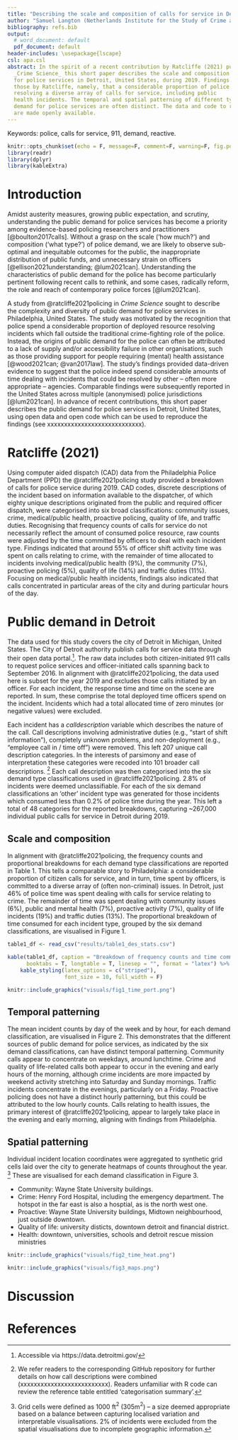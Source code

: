 ```yaml
---
title: "Describing the scale and composition of calls for service in Detroit"
author: "Samuel Langton (Netherlands Institute for the Study of Crime and Law Enforcement)"
bibliography: refs.bib
output:
  # word_document: default
  pdf_document: default
header-includes: \usepackage{lscape}
csl: apa.csl
abstract: In the spirit of a recent contribution by Ratcliffe (2021) published in
  _Crime Science_ this short paper describes the scale and composition of public demand
  for police services in Detroit, United States, during 2019. Findings broadly confirm
  those by Ratcliffe, namely, that a considerable proportion of police time is spent
  resolving a diverse array of calls for service, including public
  health incidents. The temporal and spatial patterning of different types of public
  demand for police services are often distinct. The data and code to replicate analyses
  are made openly available.
---
```


Keywords: police, calls for service, 911, demand, reactive.

```r
knitr::opts_chunk$set(echo = F, message=F, comment=F, warning=F, fig.pos = 'H')
library(readr)
library(dplyr)
library(kableExtra)
```

# Introduction

Amidst austerity measures, growing public expectation, and scrutiny, understanding the public demand for police services has become a priority among evidence-based policing researchers and practitioners [@boulton2017calls]. Without a grasp on the scale ('how much?') and composition ('what type?') of police demand, we are likely to observe sub-optimal and inequitable outcomes for the public, the inappropriate distribution of public funds, and unnecessary strain on officers [@ellison2021understanding; @lum2021can]. Understanding the characteristics of public demand for the police has become particularly pertinent following recent calls to rethink, and some cases, radically reform, the role and reach of contemporary police forces [@lum2021can].

A study from @ratcliffe2021policing in _Crime Science_ sought to describe the complexity and diversity of public demand for police services in Philadelphia, United States. The study was motivated by the recognition that police spend a considerable proportion of deployed resource resolving incidents which fall outside the traditional crime-fighting role of the police. Instead, the origins of public demand for the police can often be attributed to a lack of supply and/or accessibility failure in other organisations, such as those providing support for people requiring (mental) health assistance [@wood2021can; @van2017law]. The study's findings provided data-driven evidence to suggest that the police indeed spend considerable amounts of time dealing with incidents that could be resolved by other -- often more appropriate -- agencies. Comparable findings were subsequently reported in the United States across multiple (anonymised) police jurisdictions [@lum2021can]. In advance of recent contributions, this short paper describes the public demand for police services in Detroit, United States, using open data and open code which can be used to reproduce the findings (see xxxxxxxxxxxxxxxxxxxxxxxxxxxx).

# Ratcliffe (2021)

Using computer aided dispatch (CAD) data from the Philadelphia Police Department (PPD) the @ratcliffe2021policing study provided a breakdown of calls for police service during 2019. CAD codes, discrete descriptions of the incident based on information available to the dispatcher, of which eighty unique descriptions originated from the public and required officer dispatch, were categorised into six broad classifications: community issues, crime, medical/public health, proactive policing, quality of life, and traffic duties. Recognising that frequency counts of calls for service do not necessarily reflect the amount of consumed police resource, raw counts were adjusted by the time committed by officers to deal with each incident type. Findings indicated that around 55% of officer shift activity time was spent on calls relating to crime, with the remainder of time allocated to incidents involving medical/public health (9%), the community (7%), proactive policing (5%), quality of life (14%) and traffic duties (11%). Focusing on medical/public health incidents, findings also indicated that calls concentrated in particular areas of the city and during particular hours of the day.

# Public demand in Detroit

The data used for this study covers the city of Detroit in Michigan, United States. The City of Detroit authority publish calls for service data through their open data portal.^[Accessible via https://data.detroitmi.gov/]. The raw data includes both citizen-initiated 911 calls to request police services and officer-initiated calls spanning back to September 2016. In alignment with @ratcliffe2021policing, the data used here is subset for the year 2019 and excludes those calls initiated by an officer. For each incident, the response time and time on the scene are reported. In sum, these comprise the total deployed time officers spend on the incident. Incidents which had a total allocated time of zero minutes (or negative values) were excluded. 

Each incident has a _calldescription_ variable which describes the nature of the call. Call descriptions involving administrative duties (e.g., "start of shift information"), completely unknown problems, and non-deployment (e.g., "employee call in / time off") were removed. This left 207 unique call description categories. In the interests of parsimony and ease of interpretation these categories were recoded into 101 broader call descriptions. ^[We refer readers to the corresponding GitHub repository for further details on how call descriptions were combined (xxxxxxxxxxxxxxxxxxxxxxxxxx). Readers unfamiliar with R code can review the reference table entitled 'categorisation summary'.] Each call description was then categorised into the six demand type classifications used in @ratcliffe2021policing. 2.8% of incidents were deemed unclassifiable. For each of the six demand classifications an 'other' incident type was generated for those incidents which consumed less than 0.2% of police time during the year. This left a total of 48 categories for the reported breakdowns, capturing ~267,000 individual public calls for service in Detroit during 2019. 

## Scale and composition

In alignment with @ratcliffe2021policing, the frequency counts and proportional breakdowns for each demand type classifications are reported in Table 1. This tells a comparable story to Philadelphia: a considerable proportion of citizen calls for service, and in turn, time spent by officers, is committed to a diverse array of (often non-criminal) issues. In Detroit, just 46% of police time was spent dealing with calls for service relating to crime. The remainder of time was spent dealing with community issues (6%), public and mental health (7%), proactive activity (7%), quality of life incidents (19%) and traffic duties (13%). The proportional breakdown of time consumed for each incident type, grouped by the six demand classifications, are visualised in Figure 1.

```r
table1_df <- read_csv("results/table1_des_stats.csv")

kable(table1_df, caption = "Breakdown of frequency counts and time committed for each demand type.",
      booktabs = T, longtable = T, linesep = "", format = "latex") %>%
    kable_styling(latex_options = c("striped"),
                  font_size = 10, full_width = F)
```

\newpage
```r
knitr::include_graphics("visuals/fig1_time_port.png")
```
\newpage

## Temporal patterning

The mean incident counts by day of the week and by hour, for each demand classification, are visualised in Figure 2. This demonstrates that the different sources of public demand for police services, as indicated by the six demand classifications, can have distinct temporal patterning. Community calls appear to concentrate on weekdays, around lunchtime. Crime and quality of life-related calls both appear to occur in the evening and early hours of the morning, although crime incidents are more impacted by weekend activity stretching into Saturday and Sunday mornings. Traffic incidents concentrate in the evenings, particularly on a Friday. Proactive policing does not have a distinct hourly patterning, but this could be attributed to the low hourly counts. Calls relating to health issues, the primary interest of @ratcliffe2021policing, appear to largely take place in the evening and early morning, aligning with findings from Philadelphia.

## Spatial patterning

Individual incident location coordinates were aggregated to synthetic grid cells laid over the city to generate heatmaps of counts throughout the year. ^[Grid cells were defined as 1000 ft$^2$ (305m$^2$) -- a size deemed appropriate based on a balance between capturing localised variation and interpretable visualisations. 2% of incidents were excluded from the spatial visualisations due to incomplete geographic information.] These are visualised for each demand classification in Figure 3. 

- Community: Wayne State University buildings.
- Crime: Henry Ford Hospital, including the emergency department.
         The hotspot in the far east is also a hosptial, as is the north west one.
- Proactive: Wayne State University buildings, Midtown neighbourhood, just outside
  downtown.
- Quality of life: university disticts, downtown detroit and financial district.
- Health: downtown, universities, schools and detroit rescue mission ministries




\newpage
```r
knitr::include_graphics("visuals/fig2_time_heat.png")
```

```r
knitr::include_graphics("visuals/fig3_maps.png")
```
\newpage

# Discussion

# References